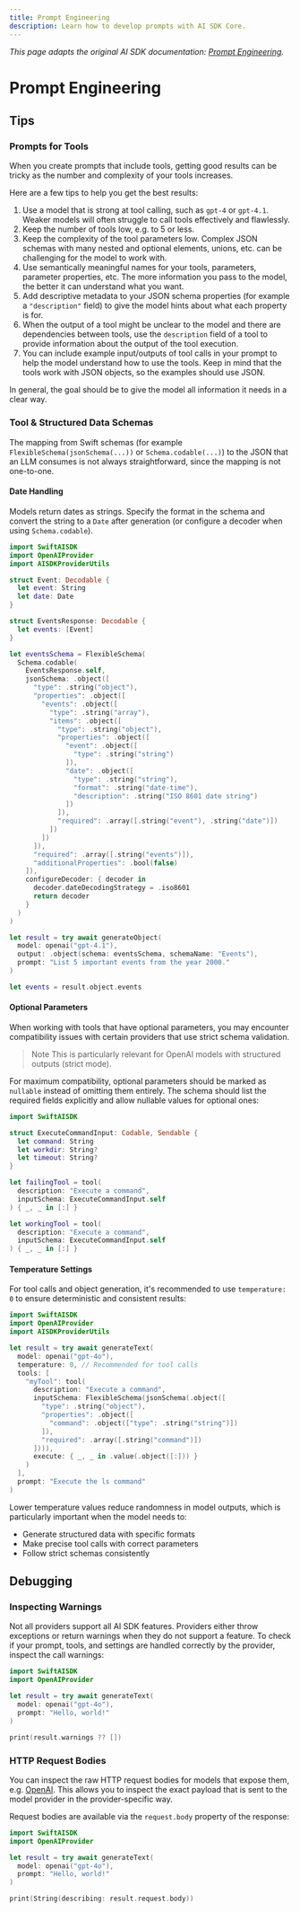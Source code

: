 ```yaml
---
title: Prompt Engineering
description: Learn how to develop prompts with AI SDK Core.
---
```


_This page adapts the original AI SDK documentation: [Prompt Engineering](https://ai-sdk.dev/docs/ai-sdk-core/prompt-engineering)._ 

# Prompt Engineering

## Tips

### Prompts for Tools

When you create prompts that include tools, getting good results can be tricky as the number and complexity of your tools increases.

Here are a few tips to help you get the best results:

1. Use a model that is strong at tool calling, such as `gpt-4` or `gpt-4.1`. Weaker models will often struggle to call tools effectively and flawlessly.
1. Keep the number of tools low, e.g. to 5 or less.
1. Keep the complexity of the tool parameters low. Complex JSON schemas with many nested and optional elements, unions, etc. can be challenging for the model to work with.
1. Use semantically meaningful names for your tools, parameters, parameter properties, etc. The more information you pass to the model, the better it can understand what you want.
1. Add descriptive metadata to your JSON schema properties (for example a `"description"` field) to give the model hints about what each property is for.
1. When the output of a tool might be unclear to the model and there are dependencies between tools, use the `description` field of a tool to provide information about the output of the tool execution.
1. You can include example input/outputs of tool calls in your prompt to help the model understand how to use the tools. Keep in mind that the tools work with JSON objects, so the examples should use JSON.

In general, the goal should be to give the model all information it needs in a clear way.

### Tool & Structured Data Schemas

The mapping from Swift schemas (for example `FlexibleSchema(jsonSchema(...))` or `Schema.codable(...)`) to the JSON that an LLM consumes is not always straightforward, since the mapping is not one-to-one.

#### Date Handling

Models return dates as strings. Specify the format in the schema and convert the string to a `Date` after generation (or configure a decoder when using `Schema.codable`).

```swift highlight="8-18,26"
import SwiftAISDK
import OpenAIProvider
import AISDKProviderUtils

struct Event: Decodable {
  let event: String
  let date: Date
}

struct EventsResponse: Decodable {
  let events: [Event]
}

let eventsSchema = FlexibleSchema(
  Schema.codable(
    EventsResponse.self,
    jsonSchema: .object([
      "type": .string("object"),
      "properties": .object([
        "events": .object([
          "type": .string("array"),
          "items": .object([
            "type": .string("object"),
            "properties": .object([
              "event": .object([
                "type": .string("string")
              ]),
              "date": .object([
                "type": .string("string"),
                "format": .string("date-time"),
                "description": .string("ISO 8601 date string")
              ])
            ]),
            "required": .array([.string("event"), .string("date")])
          ])
        ])
      ]),
      "required": .array([.string("events")]),
      "additionalProperties": .bool(false)
    ]),
    configureDecoder: { decoder in
      decoder.dateDecodingStrategy = .iso8601
      return decoder
    }
  )
)

let result = try await generateObject(
  model: openai("gpt-4.1"),
  output: .object(schema: eventsSchema, schemaName: "Events"),
  prompt: "List 5 important events from the year 2000."
)

let events = result.object.events
```

#### Optional Parameters

When working with tools that have optional parameters, you may encounter compatibility issues with certain providers that use strict schema validation.

> Note
> This is particularly relevant for OpenAI models with structured outputs (strict mode).

For maximum compatibility, optional parameters should be marked as `nullable` instead of omitting them entirely. The schema should list the required fields explicitly and allow nullable values for optional ones:

```swift highlight="11-18,29-36"
import SwiftAISDK

struct ExecuteCommandInput: Codable, Sendable {
  let command: String
  let workdir: String?
  let timeout: String?
}

let failingTool = tool(
  description: "Execute a command",
  inputSchema: ExecuteCommandInput.self
) { _, _ in [:] }

let workingTool = tool(
  description: "Execute a command",
  inputSchema: ExecuteCommandInput.self
) { _, _ in [:] }
```

#### Temperature Settings

For tool calls and object generation, it's recommended to use `temperature: 0` to ensure deterministic and consistent results:

```swift highlight="3"
import SwiftAISDK
import OpenAIProvider
import AISDKProviderUtils

let result = try await generateText(
  model: openai("gpt-4o"),
  temperature: 0, // Recommended for tool calls
  tools: [
    "myTool": tool(
      description: "Execute a command",
      inputSchema: FlexibleSchema(jsonSchema(.object([
        "type": .string("object"),
        "properties": .object([
          "command": .object(["type": .string("string")])
        ]),
        "required": .array([.string("command")])
      ]))),
      execute: { _, _ in .value(.object([:])) }
    )
  ],
  prompt: "Execute the ls command"
)
```

Lower temperature values reduce randomness in model outputs, which is particularly important when the model needs to:

- Generate structured data with specific formats
- Make precise tool calls with correct parameters
- Follow strict schemas consistently

## Debugging

### Inspecting Warnings

Not all providers support all AI SDK features. Providers either throw exceptions or return warnings when they do not support a feature. To check if your prompt, tools, and settings are handled correctly by the provider, inspect the call warnings:

```swift
import SwiftAISDK
import OpenAIProvider

let result = try await generateText(
  model: openai("gpt-4o"),
  prompt: "Hello, world!"
)

print(result.warnings ?? [])
```

### HTTP Request Bodies

You can inspect the raw HTTP request bodies for models that expose them, e.g. [OpenAI](/providers/openai). This allows you to inspect the exact payload that is sent to the model provider in the provider-specific way.

Request bodies are available via the `request.body` property of the response:

```swift highlight="6"
import SwiftAISDK
import OpenAIProvider

let result = try await generateText(
  model: openai("gpt-4o"),
  prompt: "Hello, world!"
)

print(String(describing: result.request.body))
```
